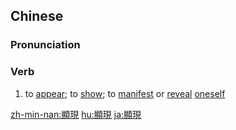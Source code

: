 {{also|显现}}
==Chinese==
{{zh-forms|s=显现}}

===Pronunciation===
{{zh-pron
|m=xiǎnxiàn
|c=hin2 jin6
|h=pfs=hién-hien
|mn=hián-hiān
|cat=v
}}

===Verb===
{{zh-verb}}

# to [[appear]]; to [[show]]; to [[manifest]] or [[reveal]] [[oneself]]

[[zh-min-nan:顯現]]
[[hu:顯現]]
[[ja:顯現]]